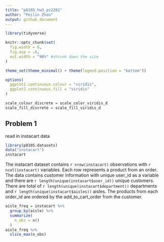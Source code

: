 ```yaml
---
title: "p8105_hw3_pz2281"
author: "Peilin Zhou"
output: github_document
---
```


```r
library(tidyverse)

knitr::opts_chunk$set(
  fig.width = 6,
  fig.asp = .6,
  out.width = "90%" #shrunk down the size 
)

theme_set(theme_minimal() + theme(legend.position = "bottom"))

options(
  ggplot2.continuous.colour = "viridis",
  ggplot2.continuous.fill = "viridis"
)

scale_colour_discrete = scale_color_viridis_d
scale_fill_discrete = scale_fill_viridis_d
```

## Problem 1
read in instacart data

```r
library(p8105.datasets)
data("instacart")
instacart
```

The instacart dataset contains `r nrow(instacart)` observations with `r ncol(instacart)` variables. Each row represents a product from an order. The data contains customer information with unique user_id as a variable and there are `r length(unique(instacart$user_id))` unique customers. There are total of `r length(unique(instacart$department))` departments and `r length(unique(instacart$aisles))` aisles. The products from each order_id are ordered by the add_to_cart_order from the customer.

```r
aisle_freq = instacart %>% 
  group_by(aisle) %>% 
  summarize(
    n_obs = n()
  )
aisle_freq %>% 
  slice_max(n_obs)
```





